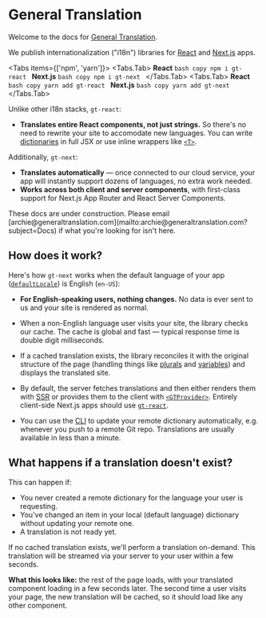 
# General Translation

Welcome to the docs for [General Translation](https://www.generaltranslation.com).

We publish internationalization ("i18n") libraries for [React](https://react.dev) and [Next.js](https://nextjs.org) apps.

<Tabs items={['npm', 'yarn']}>
    <Tabs.Tab>
    **React**
    ```bash copy
    npm i gt-react
    ```
    **Next.js**
    ```bash copy
    npm i gt-next
    ```
    </Tabs.Tab>
    <Tabs.Tab>
    **React**
    ```bash copy
    yarn add gt-react
    ```
    **Next.js**
    ```bash copy
    yarn add gt-next
    ```
    </Tabs.Tab>
</Tabs>

Unlike other i18n stacks, `gt-react`:
- **Translates entire React components, not just strings.** So there's no need to rewrite your site to accomodate new languages. You can write [dictionaries](/config/dictionaries) in full JSX or use inline wrappers like [`<T>`](/inline).

Additionally, `gt-next`:
- **Translates automatically** — once connected to our cloud service, your app will instantly support dozens of languages, no extra work needed.
- **Works across both client and server components**, with first-class support for Next.js App Router and React Server Components.

<Callout>
    These docs are under construction. Please email [archie@generaltranslation.com](mailto:archie@generaltranslation.com?subject=Docs) if what you're looking for isn't here.
</Callout>

## How does it work?

Here's how `gt-next` works when the default language of your app ([`defaultLocale`](/config#defaultlocale))  is English (`en-US`):

- **For English-speaking users, nothing changes.** No data is ever sent to us and your site is rendered as normal.

- When a non-English language user visits your site, the library checks our cache. The cache is global and fast — typical response time is double digit milliseconds.

- If a cached translation exists, the library reconciles it with the original structure of the page (handling things like [plurals](/next#plurals) and [variables](/next#variables)) and displays the translated site.

- By default, the server fetches translations and then either renders them with [SSR](https://nextjs.org/docs/app/building-your-application/rendering#rendering-environments) or provides them to the client with [`<GTProvider>`](/next/config#provider). Entirely client-side Next.js apps should use [`gt-react`](/react/config#provider).

- You can use the [CLI](/quickstarts/cli) to update your remote dictionary automatically, e.g. whenever you push to a remote Git repo. Translations are usually available in less than a minute.

## What happens if a translation doesn't exist?

This can happen if:
- You never created a remote dictionary for the language your user is requesting.
- You've changed an item in your local (default language) dictionary without updating your remote one.
- A translation is not ready yet.

If no cached translation exists, we'll perform a translation on-demand. This translation will be streamed via your server to your user within a few seconds.

**What this looks like:** the rest of the page loads, with your translated component loading in a few seconds later. The second time a user visits your page, the new translation will be cached, so it should load like any other component.